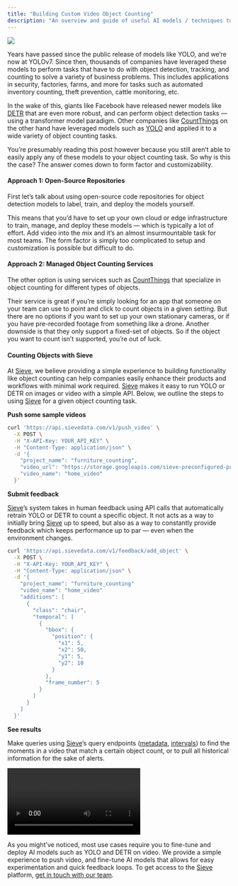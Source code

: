 ```yaml
---
title: "Building Custom Video Object Counting"
description: "An overview and guide of useful AI models / techniques to detect, track, and count objects in video."
---
```

<Example>
  <div class="flex items-center justify-center">
    <img class="w-full" src="https://storage.googleapis.com/sieve-data-video-test-bucket/sheep-animation.gif" />
  </div>
</Example>

Years have passed since the public release of models like YOLO, and we’re now at YOLOv7. Since then, thousands of companies have leveraged these models to perform tasks that have to do with object detection, tracking, and counting to solve a variety of business problems. This includes applications in security, factories, farms, and more for tasks such as automated inventory counting, theft prevention, cattle monitoring, etc.

In the wake of this, giants like Facebook have released newer models like [DETR](https://ai.facebook.com/research/publications/end-to-end-object-detection-with-transformers) that are even more robust, and can perform object detection tasks — using a transformer model paradigm. Other companies like [CountThings](https://countthings.com/) on the other hand have leveraged models such as [YOLO](https://github.com/ultralytics/yolov5) and applied it to a wide variety of object counting tasks.

You’re presumably reading this post however because you still aren’t able to easily apply any of these models to your object counting task. So why is this the case? The answer comes down to form factor and customizability.

#### Approach 1: Open-Source Repositories

First let’s talk about using open-source code repositories for object detection models to label, train, and deploy the models yourself.

This means that you’d have to set up your own cloud or edge infrastructure to train, manage, and deploy these models — which is typically a lot of effort. Add video into the mix and it’s an almost insurmountable task for most teams. The form factor is simply too complicated to setup and customization is possible but difficult to do.

#### Approach 2: Managed Object Counting Services

The other option is using services such as [CountThings](https://countthings.com/) that specialize in object counting for different types of objects.

Their service is great if you’re simply looking for an app that someone on your team can use to point and click to count objects in a given setting. But there are no options if you want to set up your own stationary cameras, or if you have pre-recorded footage from something like a drone. Another downside is that they only support a fixed-set of objects. So if the object you want to count isn’t supported, you’re out of luck.

#### Counting Objects with Sieve

At [Sieve](https://www.sievedata.com/), we believe providing a simple experience to building functionality like object counting can help companies easily enhance their products and workflows with minimal work required. [Sieve](https://www.sievedata.com/) makes it easy to run YOLO or DETR on images or video with a simple API. Below, we outline the steps to using [Sieve](https://www.sievedata.com/) for a given object counting task.

**Push some sample videos**

```bash Terminal
curl 'https://api.sievedata.com/v1/push_video' \
  -X POST \
  -H "X-API-Key: YOUR_API_KEY" \
  -H "Content-Type: application/json" \
  -d '{
    "project_name": "furniture_counting",
    "video_url": "https://storage.googleapis.com/sieve-preconfigured-projects/videos/home-interior/home_sf.mp4",
    "video_name": "home_video"
  }'
```

**Submit feedback**

[Sieve](https://www.notion.so/Docs-Guides-b0872b057057477e91818032e6e313d7)’s system takes in human feedback using API calls that automatically retrain YOLO or DETR to count a specific object. It not acts as a way to initially bring [Sieve](https://www.sievedata.com/) up to speed, but also as a way to constantly provide feedback which keeps performance up to par — even when the environment changes.

```bash Terminal
curl 'https://api.sievedata.com/v1/feedback/add_object' \
  -X POST \
  -H "X-API-Key: YOUR_API_KEY" \
  -H "Content-Type: application/json" \
  -d '{
    "project_name": "furniture_counting"
    "video_name": "home_video"
    "additions": [
      {
        "class": "chair",
        "temporal": [
          {
            "bbox": {
              "position": {
                "x1": 5,
                "x2": 50,
                "y1": 5,
                "y2": 10
              }
            },
            "frame_number": 5
          }
        ]
      }
    ]
  }'
```

**See results**

Make queries using [Sieve](https://www.sievedata.com/)’s query endpoints ([metadata](https://docs.sievedata.com/query/metadata), [intervals](https://docs.sievedata.com/query/intervals))  to find the moments in a video that match a certain object count, or to pull all historical information for the sake of alerts.

<Example resizable>
  <video class="w-full aspect-video rounded-lg shadow-lg" controls="" src="https://storage.googleapis.com/sieve-data-video-test-bucket/sieve-landing-site-videos/1s01-drone.mp4"></video>
</Example>

As you might’ve noticed, most use cases require you to fine-tune and deploy AI models such as YOLO and DETR on video. We provide a simple experience to push video, and fine-tune AI models that allows for easy experimentation and quick feedback loops. To get access to the [Sieve](https://www.sievedata.com/) platform, [get in touch with our team](https://docs.google.com/forms/d/e/1FAIpQLSdoXPC_FXbp_J-S7mp1-0MPIjXN1x84eY1Rqa6cUjvn-D_HRQ/viewform?usp=sf_link).